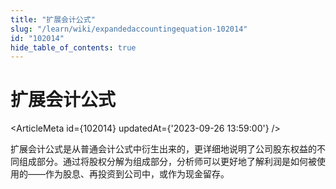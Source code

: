 ```yaml
---
title: "扩展会计公式"
slug: "/learn/wiki/expandedaccountingequation-102014"
id: "102014"
hide_table_of_contents: true
---
```



# 扩展会计公式

<ArticleMeta id={102014} updatedAt={'2023-09-26 13:59:00'} />
<div className='border-solid border-b border-t-0 my-4 border-[var(--ifm-color-gray-300)]' />

扩展会计公式是从普通会计公式中衍生出来的，更详细地说明了公司股东权益的不同组成部分。通过将股权分解为组成部分，分析师可以更好地了解利润是如何被使用的——作为股息、再投资到公司中，或作为现金留存。
